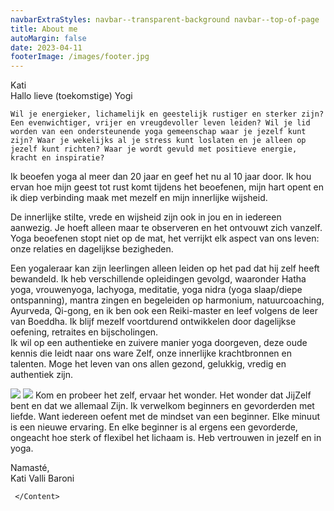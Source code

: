 ```yaml
---
navbarExtraStyles: navbar--transparent-background navbar--top-of-page
title: About me
autoMargin: false
date: 2023-04-11
footerImage: /images/footer.jpg
---
```

<Section>  
  <ContentWithBackground src="/images/kati/kati1.jpg" className="vh-100 w-100">

  <SectionFooter className="text--light text--emphasized">
      Kati
    </SectionFooter>
  </ContentWithBackground>
  
</Section>

<Section className="section--auto-margin pb-5" >  
  <Content className="vh-100 w-50">
    Hallo lieve (toekomstige) Yogi
    
    Wil je energieker, lichamelijk en geestelijk rustiger en sterker zijn? Een evenwichtiger, vrijer en vreugdevoller leven leiden? Wil je lid worden van een ondersteunende yoga gemeenschap waar je jezelf kunt zijn? Waar je wekelijks al je stress kunt loslaten en je alleen op jezelf kunt richten? Waar je wordt gevuld met positieve energie, kracht en inspiratie?

Ik beoefen yoga al meer dan 20 jaar en geef het nu al 10 jaar door. Ik hou ervan hoe mijn geest tot rust komt tijdens het beoefenen, mijn hart opent en ik diep verbinding maak met mezelf en mijn innerlijke wijsheid.

De innerlijke stilte, vrede en wijsheid zijn ook in jou en in iedereen aanwezig. Je hoeft alleen maar te observeren en het ontvouwt zich vanzelf. Yoga beoefenen stopt niet op de mat, het verrijkt elk aspect van ons leven: onze relaties en dagelijkse bezigheden. 

Een yogaleraar kan zijn leerlingen alleen leiden op het pad dat hij zelf heeft bewandeld. Ik heb verschillende opleidingen gevolgd, waaronder Hatha yoga, vrouwenyoga, lachyoga, meditatie, yoga nidra (yoga slaap/diepe ontspanning), mantra zingen en begeleiden op harmonium, natuurcoaching, Ayurveda, Qi-gong, en ik ben ook een Reiki-master en leef volgens de leer van Boeddha. Ik blijf mezelf voortdurend ontwikkelen door dagelijkse oefening, retraites en bijscholingen.  
Ik wil op een authentieke en zuivere manier yoga doorgeven, deze oude kennis die leidt naar ons ware Zelf, onze innerlijke krachtbronnen en talenten. Moge het leven van ons allen gezond, gelukkig, vredig en authentiek zijn.



  </Content>
  
  <Content className="vh-100 pl-0 pr-0">
  <Image src="/images/kati/kati2.jpg"/>
  </Content>
  
  <Content className="vh-100 pl-0 pr-0">
  <Image src="/images/kati/kati3.jpg" />
  </Content>

  <Content className="vh-100">
  Kom en probeer het zelf, ervaar het wonder. Het wonder dat JijZelf bent en dat we allemaal Zijn. Ik verwelkom beginners en gevorderden met liefde. Want iedereen oefent met de mindset van een beginner. Elke minuut is een nieuwe ervaring. En elke beginner is al ergens een gevorderde, ongeacht hoe sterk of flexibel het lichaam is. Heb vertrouwen in jezelf en in yoga. 

Namasté,  
Kati Valli Baroni

     </Content>
  
</Section>

